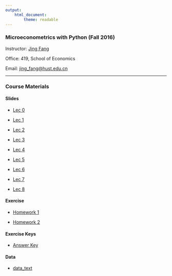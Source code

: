 ```yaml
---
output: 
    html_document:
        theme: readable
---
```


### Microeconometrics with Python (Fall 2016)

Instructor: [Jing Fang](http://bayeswhu.github.io)

Office: 419, School of Economics

Email: [jing_fang@hust.edu.cn](jing_fang@hust.edu.cn)

-----

### Course Materials

#### Slides

- [Lec 0](me/00.html)

- [Lec 1](me/01.html)

- [Lec 2](me/02.html)

- [Lec 3](me/03.html)

- [Lec 4](me/04.html)

- [Lec 5](me/05.html)

- [Lec 6](me/06.html)

- [Lec 7](me/07.html)

- [Lec 8](me/08.html)
    <!-- -->
    
#### Exercise

- [Homework 1](me/hw1.html)

- [Homework 2](me/hw2.html)

#### Exercise Keys

- [Answer Key](me/answer_key.html)

#### Data

- [data_text](me/data_text.zip)